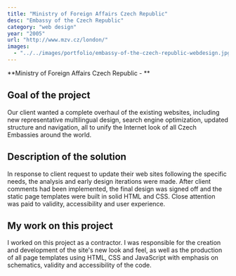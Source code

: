 ```yaml
---
title: "Ministry of Foreign Affairs Czech Republic"
desc: "Embassy of the Czech Republic"
category: "web design"
year: "2005"
url: "http://www.mzv.cz/london/"
images:
  - "../../images/portfolio/embassy-of-the-czech-republic-webdesign.jpg"
---
```


**Ministry of Foreign Affairs Czech Republic - **

## Goal of the project

Our client wanted a complete overhaul of the existing websites, including new representative multilingual design, search engine optimization, updated structure and navigation, all to unify the Internet look of all Czech Embassies around the world.

## Description of the solution

In response to client request to update their web sites following the specific needs, the analysis and early design iterations were made. After client comments had been implemented, the final design was signed off and the static page templates were built in solid HTML and CSS. Close attention was paid to validity, accessibility and user experience.

## My work on this project

I worked on this project as a contractor. I was responsible for the creation and development of the site's new look and feel, as well as the production of all page templates using HTML, CSS and JavaScript with emphasis on schematics, validity and accessibility of the code.
